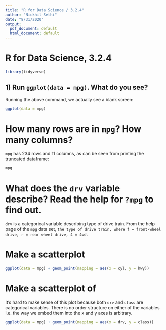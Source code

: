 ```yaml
---
title: "R for Data Science / 3.2.4"
author: "Nickhil-Sethi"
date: "8/31/2020"
output:
  pdf_document: default
  html_document: default
---
```


# R for Data Science, 3.2.4
```r
library(tidyverse)
```

## 1) Run `ggplot(data = mpg)`. What do you see?
Running the above command, we actually see a blank screen:
```r
ggplot(data = mpg)
```
# How many rows are in `mpg`? How many columns?
`mpg` has 234 rows and 11 columns, as can be seen from printing the truncated dataframe:
```r
mpg
```


# What does the `drv` variable describe? Read the help for `?mpg` to find out.

`drv` is a categorical variable describing type of drive train. From the help page of the `mpg` data set, `the type of drive train, where f = front-wheel drive, r = rear wheel drive, 4 = 4wd`. 

# Make a scatterplot
```r
ggplot(data = mpg) + geom_point(mapping = aes(x = cyl, y = hwy))
```

# Make a scatterplot of 
It's hard to make sense of this plot because both `drv` and `class` are categorical variables. There is no order structure on either of the variables i.e. the way we embed them into the x and y axes is arbitrary. 
```r
ggplot(data = mpg) + geom_point(mapping = aes(x = drv, y = class))
```
